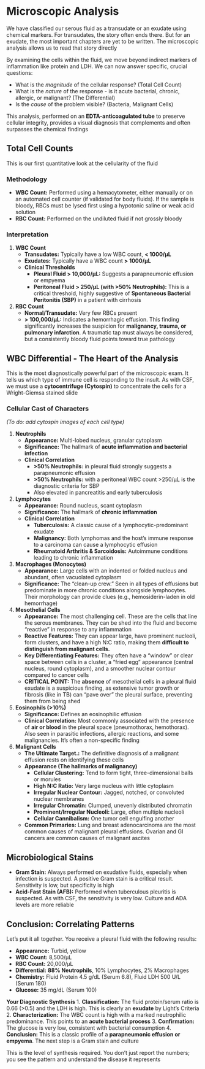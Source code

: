 # Microscopic Analysis {-}

We have classified our serous fluid as a transudate or an exudate using chemical markers. For transudates, the story often ends there. But for an exudate, the most important chapters are yet to be written. The microscopic analysis allows us to read that story directly

By examining the cells within the fluid, we move beyond indirect markers of inflammation like protein and LDH. We can now answer specific, crucial questions:

*   What is the *magnitude* of the cellular response? (Total Cell Count)
*   What is the *nature* of the response - is it acute bacterial, chronic, allergic, or malignant? (The Differential)
*   Is the *cause* of the problem visible? (Bacteria, Malignant Cells)

This analysis, performed on an **EDTA-anticoagulated tube** to preserve cellular integrity, provides a visual diagnosis that complements and often surpasses the chemical findings

## **Total Cell Counts** {-}

This is our first quantitative look at the cellularity of the fluid

### **Methodology** {-}

*   **WBC Count:** Performed using a hemacytometer, either manually or on an automated cell counter (if validated for body fluids). If the sample is bloody, RBCs must be lysed first using a hypotonic saline or weak acid solution
*   **RBC Count:** Performed on the undiluted fluid if not grossly bloody

### **Interpretation** {-}

1.  **WBC Count**
    *   **Transudates:** Typically have a low WBC count, **< 1000/µL**
    *   **Exudates:** Typically have a WBC count **> 1000/µL**
    *   **Clinical Thresholds**
        *   **Pleural Fluid > 10,000/µL:** Suggests a parapneumonic effusion or empyema
        *   **Peritoneal Fluid > 250/µL (with >50% Neutrophils):** This is a critical threshold, highly suggestive of **Spontaneous Bacterial Peritonitis (SBP)** in a patient with cirrhosis

2.  **RBC Count**
    *   **Normal/Transudate:** Very few RBCs present
    *   **> 100,000/µL:** Indicates a hemorrhagic effusion. This finding significantly increases the suspicion for **malignancy, trauma, or pulmonary infarction**. A traumatic tap must always be considered, but a consistently bloody fluid points toward true pathology

## **WBC Differential - The Heart of the Analysis** {-}

This is the most diagnostically powerful part of the microscopic exam. It tells us which type of immune cell is responding to the insult. As with CSF, we must use a **cytocentrifuge (Cytospin)** to concentrate the cells for a Wright-Giemsa stained slide

### **Cellular Cast of Characters** {-}

*(To do: add cytospin images of each cell type)*

1.  **Neutrophils**
    *   **Appearance:** Multi-lobed nucleus, granular cytoplasm
    *   **Significance:** The hallmark of **acute inflammation and bacterial infection**
    *   **Clinical Correlation**
        *   **>50% Neutrophils:** in pleural fluid strongly suggests a parapneumonic effusion
        *   **>50% Neutrophils:** with a peritoneal WBC count >250/µL is the diagnostic criteria for SBP
        *   Also elevated in pancreatitis and early tuberculosis

2.  **Lymphocytes**
    *   **Appearance:** Round nucleus, scant cytoplasm
    *   **Significance:** The hallmark of **chronic inflammation**
    *   **Clinical Correlation**
        *   **Tuberculosis:** A classic cause of a lymphocytic-predominant exudate
        *   **Malignancy:** Both lymphomas and the host's immune response to a carcinoma can cause a lymphocytic effusion
        *   **Rheumatoid Arthritis & Sarcoidosis:** Autoimmune conditions leading to chronic inflammation

3.  **Macrophages (Monocytes)**
    *   **Appearance:** Large cells with an indented or folded nucleus and abundant, often vacuolated cytoplasm
    *   **Significance:** The "clean-up crew." Seen in all types of effusions but predominate in more chronic conditions alongside lymphocytes. Their morphology can provide clues (e.g., hemosiderin-laden in old hemorrhage)

4.  **Mesothelial Cells**
    *   **Appearance:** The most challenging cell. These are the cells that line the serous membranes. They can be shed into the fluid and become "reactive" in response to any inflammation
    *   **Reactive Features:** They can appear large, have prominent nucleoli, form clusters, and have a high N:C ratio, making them **difficult to distinguish from malignant cells.**
    *   **Key Differentiating Features:** They often have a "window" or clear space between cells in a cluster, a "fried egg" appearance (central nucleus, round cytoplasm), and a smoother nuclear contour compared to cancer cells
    *   **CRITICAL POINT:** The **absence** of mesothelial cells in a pleural fluid exudate is a suspicious finding, as extensive tumor growth or fibrosis (like in TB) can "pave over" the pleural surface, preventing them from being shed

5.  **Eosinophils (>10%)**
    *   **Significance:** Defines an eosinophilic effusion
    *   **Clinical Correlation:** Most commonly associated with the presence of **air or blood** in the pleural space (pneumothorax, hemothorax). Also seen in parasitic infections, allergic reactions, and some malignancies. It's often a non-specific finding

6.  **Malignant Cells**
    *   **The Ultimate Target.:** The definitive diagnosis of a malignant effusion rests on identifying these cells
    *   **Appearance (The hallmarks of malignancy)**
        *   **Cellular Clustering:** Tend to form tight, three-dimensional balls or morules
        *   **High N:C Ratio:** Very large nucleus with little cytoplasm
        *   **Irregular Nuclear Contour:** Jagged, notched, or convoluted nuclear membranes
        *   **Irregular Chromatin:** Clumped, unevenly distributed chromatin
        *   **Prominent/Irregular Nucleoli:** Large, often multiple nucleoli
        *   **Cellular Cannibalism:** One tumor cell engulfing another
    *   **Common Primaries:** Lung and breast adenocarcinoma are the most common causes of malignant pleural effusions. Ovarian and GI cancers are common causes of malignant ascites

## **Microbiological Stains** {-}

*   **Gram Stain:** Always performed on exudative fluids, especially when infection is suspected. A positive Gram stain is a critical result. Sensitivity is low, but specificity is high
*   **Acid-Fast Stain (AFB):** Performed when tuberculous pleuritis is suspected. As with CSF, the sensitivity is very low. Culture and ADA levels are more reliable

## **Conclusion: Correlating Patterns** {-}

Let's put it all together. You receive a pleural fluid with the following results:

*   **Appearance:** Turbid, yellow
*   **WBC Count:** 8,500/µL
*   **RBC Count:** 20,000/µL
*   **Differential:** **88% Neutrophils**, 10% Lymphocytes, 2% Macrophages
*   **Chemistry:** Fluid Protein 4.5 g/dL (Serum 6.8), Fluid LDH 500 U/L (Serum 180)
*   **Glucose:** 35 mg/dL (Serum 100)

**Your Diagnostic Synthesis**
1.  **Classification:** The fluid protein/serum ratio is 0.66 (>0.5) and the LDH is high. This is clearly an **exudate** by Light's Criteria
2.  **Characterization:** The WBC count is high with a marked neutrophilic predominance. This points to an **acute bacterial process**
3.  **Confirmation:** The glucose is very low, consistent with bacterial consumption
4.  **Conclusion:** This is a classic profile of a **parapneumonic effusion or empyema**. The next step is a Gram stain and culture

This is the level of synthesis required. You don't just report the numbers; you see the pattern and understand the disease it represents
